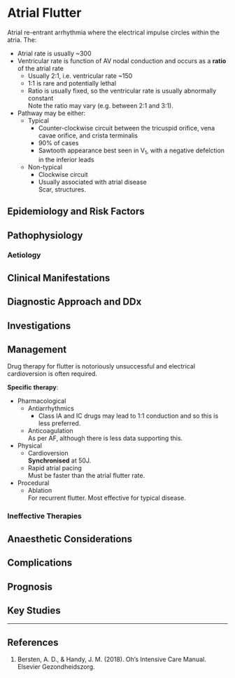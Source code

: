 # Atrial Flutter

Atrial re-entrant arrhythmia where the electrical impulse circles within the atria. The:

* Atrial rate is usually ~300
* Ventricular rate is function of AV nodal conduction and occurs as a **ratio** of the atrial rate
	* Usually 2:1, i.e. ventricular rate ~150
	* 1:1 is rare and potentially lethal
	* Ratio is usually fixed, so the ventricular rate is usually abnormally constant\
	Note the ratio may vary (e.g. between 2:1 and 3:1).
* Pathway may be either:
	* Typical\
		* Counter-clockwise circuit between the tricuspid orifice, vena cavae orifice, and crista terminalis
		* 90% of cases
		* Sawtooth appearance best seen in V~1~, with a negative defelction in the inferior leads
	* Non-typical
		* Clockwise circuit
		* Usually associated with atrial disease\
		Scar, structures.

## Epidemiology and Risk Factors

## Pathophysiology

### Aetiology

## Clinical Manifestations

## Diagnostic Approach and DDx

## Investigations

## Management

:::info
Drug therapy for flutter is notoriously unsuccessful and electrical cardioversion is often required.
:::

**Specific therapy**:

* Pharmacological
	* Antiarrhythmics
		* Class IA and IC drugs may lead to 1:1 conduction and so this is less preferred. 
	* Anticoagulation\
	As per AF, although there is less data supporting this.
* Physical
	* Cardioversion\
	**Synchronised** at 50J.
	* Rapid atrial pacing\
	Must be faster than the atrial flutter rate.
* Procedural
	* Ablation\
	For recurrent flutter. Most effective for typical disease.


### Ineffective Therapies

## Anaesthetic Considerations

## Complications

## Prognosis

## Key Studies


---

## References

1. Bersten, A. D., & Handy, J. M. (2018). Oh’s Intensive Care Manual. Elsevier Gezondheidszorg.
